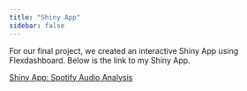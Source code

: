 ```yaml
---
title: "Shiny App"
sidebar: false
---
```


For our final project, we created an interactive Shiny App using Flexdashboard. Below is the link to my Shiny App.

[Shiny App: Spotify Audio Analysis](https://abbyhahs.shinyapps.io/Spotify_Audio_Analysis/)